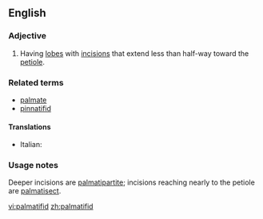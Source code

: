 ==English==
===Adjective===
{{en-adj}}
# {{botany|of leaves}} Having [[lobe]]s with [[incision]]s that extend less than half-way toward the [[petiole]].

===Related terms===
*[[palmate]]
*[[pinnatifid]]

====Translations====
{{top}}
*Italian: {{t-|it|palmatifido}}
{{mid}}

{{bottom}}

===Usage notes===
Deeper incisions are [[palmatipartite]]; incisions reaching nearly to the petiole are [[palmatisect]].

[[vi:palmatifid]]
[[zh:palmatifid]]